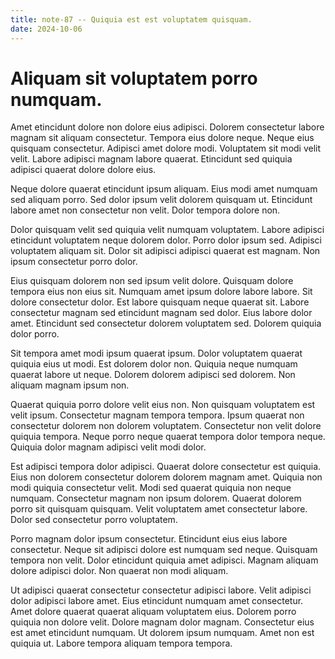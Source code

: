 ```yaml
---
title: note-87 -- Quiquia est est voluptatem quisquam.
date: 2024-10-06
---
```


# Aliquam sit voluptatem porro numquam.

Amet etincidunt dolore non dolore eius adipisci. Dolorem consectetur labore magnam sit aliquam consectetur. Tempora eius
dolore neque. Neque eius quisquam consectetur. Adipisci amet dolore modi. Voluptatem sit modi velit velit. Labore
adipisci magnam labore quaerat. Etincidunt sed quiquia adipisci quaerat dolore dolore eius.

Neque dolore quaerat etincidunt ipsum aliquam. Eius modi amet numquam sed aliquam porro. Sed dolor ipsum velit dolorem
quisquam ut. Etincidunt labore amet non consectetur non velit. Dolor tempora dolore non.

Dolor quisquam velit sed quiquia velit numquam voluptatem. Labore adipisci etincidunt voluptatem neque dolorem dolor.
Porro dolor ipsum sed. Adipisci voluptatem aliquam sit. Dolor sit adipisci adipisci quaerat est magnam. Non ipsum
consectetur porro dolor.

Eius quisquam dolorem non sed ipsum velit dolore. Quisquam dolore tempora eius non eius sit. Numquam amet ipsum dolore
labore labore. Sit dolore consectetur dolor. Est labore quisquam neque quaerat sit. Labore consectetur magnam sed
etincidunt magnam sed dolor. Eius labore dolor amet. Etincidunt sed consectetur dolorem voluptatem sed. Dolorem quiquia
dolor porro.

Sit tempora amet modi ipsum quaerat ipsum. Dolor voluptatem quaerat quiquia eius ut modi. Est dolorem dolor non. Quiquia
neque numquam quaerat labore ut neque. Dolorem dolorem adipisci sed dolorem. Non aliquam magnam ipsum non.

Quaerat quiquia porro dolore velit eius non. Non quisquam voluptatem est velit ipsum. Consectetur magnam tempora
tempora. Ipsum quaerat non consectetur dolorem non dolorem voluptatem. Consectetur non velit dolore quiquia tempora.
Neque porro neque quaerat tempora dolor tempora neque. Quiquia dolor magnam adipisci velit modi dolor.

Est adipisci tempora dolor adipisci. Quaerat dolore consectetur est quiquia. Eius non dolorem consectetur dolorem
dolorem magnam amet. Quiquia non modi quiquia consectetur velit. Modi sed quaerat quiquia non neque numquam. Consectetur
magnam non ipsum dolorem. Quaerat dolorem porro sit quisquam quisquam. Velit voluptatem amet consectetur labore. Dolor
sed consectetur porro voluptatem.

Porro magnam dolor ipsum consectetur. Etincidunt eius eius labore consectetur. Neque sit adipisci dolore est numquam sed
neque. Quisquam tempora non velit. Dolor etincidunt quiquia amet adipisci. Magnam aliquam dolore adipisci dolor. Non
quaerat non modi aliquam.

Ut adipisci quaerat consectetur consectetur adipisci labore. Velit adipisci dolor adipisci labore amet. Eius etincidunt
numquam amet consectetur. Amet dolore quaerat quaerat aliquam voluptatem eius. Dolorem porro quiquia non dolore velit.
Dolore magnam dolor magnam. Consectetur eius est amet etincidunt numquam. Ut dolorem ipsum numquam. Amet non est quiquia
ut. Labore tempora aliquam tempora tempora.
